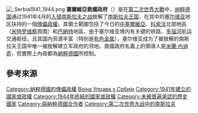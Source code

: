 {{Infobox former country
|_noautocat = no
|conventional_long_name = 塞尔维亚救国政府
|native_name = ''Gebiet des Militärbefehlshabers in Serbien''
|common_name = 塞尔维亚救国政府
|continent = 欧洲
|region = 巴尔干
|country = 塞尔维亚
|status = 占领区
|status_text = [[纳粹德国|纳粹德国]]占领区
|empire = 纳粹德国
|p1 = 南斯拉夫王国
|flag_p1 = Flag of the Kingdom of Yugoslavia.svg
|s1 = 民主联邦南斯拉夫
|flag_s1 = Flag of the Democratic Federal Yugoslavia.svg
|image_flag = Flag of the Government of National Salvation (occupied Yugoslavia).svg
|flag = 塞尔维亚国旗
|image_coat = Coat of arms of Serbia (1941–1944).svg
|symbol_type = 国徽
|symbol = 塞尔维亚国徽
|coa_size = 100px
|image_map = Serbia 1942.svg
|image_map_caption = 1942年前后，塞尔维亚救国政府领土在欧洲的位置。
|image_map2 =TropasBúlgarasEnElTerritorioDeLaComandanciaMilitarAlemanaEnSerbia1941-1944.svg
|image_map2_caption = 塞尔维亚救国政府地图
|image_map3 = 1941-1943 Axis occupation of Yugoslavia map.svg
|image_map3_caption = 塞尔维亚救国政府地图
|common_languages = [[德语|德语]]<br/>[[塞尔维亚语|塞尔维亚语]]
|capital = 贝尔格莱德
|latd=44 |latm=49 |latNS=N |longd=20 |longm=27 |longEW=E
|government_type = [[军政府|军政 (政体)]]<sup>a</sup>
|title_leader = 军事领导人
|leader1 = [[Helmuth_Förster|赫尔穆特·福尔斯特]]
|year_leader1 = 1941
|leader2 = [[路德维希·冯·施罗德(德国空军)|路德维希·冯·施罗德]]
|year_leader2 = 1941
|leader3 = [[海因里希·丹克尔曼|海因里希·丹克尔曼]]
|year_leader3 = 1941
|leader4 = [[弗朗茨·伯梅|弗朗茨·伯梅]]
|year_leader4 = 1941
|leader5 = [[保罗·贝德尔|保罗·贝德尔]]
|year_leader5 = 1941–1943
|leader6 = [[漢斯·費爾伯|漢斯·費爾伯]]
|year_leader6 = 1943–1944
|title_deputy = 首相 <small>{{nobold|([[傀儡政府|傀儡政府]])}}</small>
|deputy1 = [[米兰·阿西蒙维奇|米兰·阿西蒙维奇]]
|year_deputy1 = 1941
|deputy2 = [[米兰·内迪奇|米兰·内迪奇]]
|year_deputy2 = 1941–1944
|era = 第二次世界大战
|date_start = 4月22日
|year_start = 1941
|event_end = [[贝尔格勒攻势|解放]]
|date_end = 10月20日
|year_end = 1944
|stat_year1 = 1941{{sfn|Lemkin|2008|p=248}}
|stat_area1 = 
|stat_pop1 = 4500000
|currency = [[南斯拉夫第纳尔|南斯拉夫第纳尔]]<br/>[[国家马克|国家马克]]
|today = {{flagcountry|Serbia}}<br/>{{flagcountry|Kosovo}}
}}
[[File:_Serbia1941_1944.png|thumb]]
{{南斯拉夫历史|隐藏=1}}
'''塞爾維亞救國政府'''（{{lang-de|Gebiet des Militärbefehlshabers in Serbien}}）是在[[第二次世界大戰|第二次世界大戰]]中，[[纳粹德国|纳粹德国]]通过1941年4月的[[入侵南斯拉夫之战|入侵南斯拉夫之战]]肢解了[[南斯拉夫王国|南斯拉夫王国]]，在其中的[[塞尔维亚|塞尔维亚]]地区扶持的一個[[傀儡政權|傀儡政權]]。其領土範圍包括了今日的[[中塞爾維亞|中塞爾維亞]]、[[科索沃|科索沃]]北部地區（[[米特罗维察_(科索沃)|米特罗维察]]周围）和[[巴納特|巴納特]]地區。由于塞尔维亚境内有关键的铁路、[[多瑙河|多瑙河]]航运交通枢纽，且其国内资源丰富（特别是[[有色金属|有色金属]]），塞尔维亚成为了被肢解的南斯拉夫王国中唯一被肢解建立军政府的领地。{{sfn|Tomasevich|2001|p=64}}救國政府名義上的領導人是[[米蘭·內迪奇|米蘭·內迪奇]]，但實際上內政都為[[納粹德國|納粹德國]]所控制。

==參考來源==
{{reflist}}

{{DEFAULTSORT:Serbien im Zweiten Weltkrieg}}
{{纳粹德国行政区划及德国占领区}}
[[Category:納粹德國的傀儡政權|Category:納粹德國的傀儡政權]]
[[Category:塞爾維亞歷史|Војна Управа у Србији]]
[[Category:1941年建立的國家或政權|Category:1941年建立的國家或政權]]
[[Category:1944年終結的國家或政權|Category:1944年終結的國家或政權]]
[[Category:未被普遍承認的歷史國家|Category:未被普遍承認的歷史國家]]
[[Category:與納粹德國合作者|Category:與納粹德國合作者]]
[[Category:第二次世界大战中的南斯拉夫|Category:第二次世界大战中的南斯拉夫]]